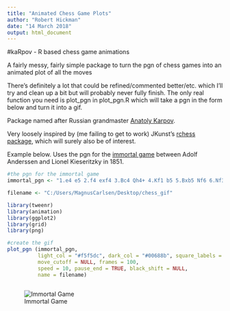 ```yaml
---
title: "Animated Chess Game Plots"
author: "Robert Hickman"
date: "14 March 2018"
output: html_document
---
```


#kaRpov - R based chess game animations

A fairly messy, fairly simple package to turn the pgn of chess games into an animated plot of all the moves

There's definitely a lot that could be refined/commented better/etc. which I'll try and clean up a bit but will probably never fully finish. The only real function you need is plot_pgn in plot_pgn.R which will take a pgn in the form below and turn it into a gif.

Package named after Russian grandmaster [Anatoly Karpov](https://en.wikipedia.org/wiki/Anatoly_Karpov).

Very loosely inspired by (me failing to get to work) JKunst's [rchess package](http://jkunst.com/r/rchess-a-chess-package-for-r/), which will surely also be of interest.

Example below. Uses the pgn for the [immortal game](https://en.wikipedia.org/wiki/Immortal_Game) between Adolf Anderssen and Lionel Kieseritzky in 1851.

```r

#the pgn for the immortal game
immortal_pgn <- "1.e4 e5 2.f4 exf4 3.Bc4 Qh4+ 4.Kf1 b5 5.Bxb5 Nf6 6.Nf3 Qh6 7.d3 Nh5 8.Nh4 Qg5 9.Nf5 c6 10.g4 Nf6 11.Rg1 cxb5 12.h4 Qg6 13.h5 Qg5 14.Qf3 Ng8 15.Bxf4 Qf6 16.Nc3 Bc5 17.Nd5 Qxb2 18.Bd6 Bxg1 19.e5 Qxa1+ 20.Ke2 Na6 21.Nxg7+ Kd8 22.Qf6+ Nxf6 23.Be7#"

filename <- "C:/Users/MagnusCarlsen/Desktop/chess_gif"

library(tweenr)
library(animation)
library(ggplot2)
library(grid)
library(png)

#create the gif
plot_pgn (immortal_pgn, 
          light_col = "#f5f5dc", dark_col = "#00688b", square_labels = FALSE, plot = FALSE,
          move_cutoff = NULL, frames = 100,
          speed = 10, pause_end = TRUE, black_shift = NULL,
          name = filename)
          
```

![Immortal Game](https://github.com/RobWHickman/kaRpov/blob/master/misc/immortal_game.gif)


